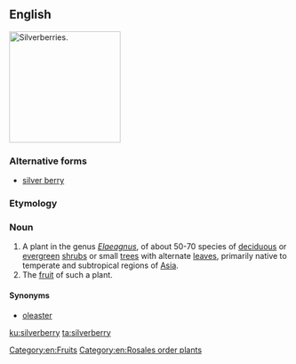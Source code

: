 ==English==
[[Image:Elaeagnus.jpg|thumb|right|200px|Silverberries.]]
{{wikipedia}}
{{wikispecies|Elaeagnus}}

===Alternative forms===
* [[silver berry]]

===Etymology===
{{compound|silver|berry|lang=en}}

===Noun===
{{en-noun|silverberries}}

# A plant in the genus ''[[Elaeagnus]]'', of about 50-70 species of [[deciduous]] or [[evergreen]] [[shrub]]s or small [[tree]]s with alternate [[leaf|leaves]], primarily native to temperate and subtropical regions of [[Asia]].
# The [[fruit]] of such a plant.

====Synonyms====
* {{sense|Elaeagnus}} [[oleaster]]

[[Category:en:Fruits]]
[[Category:en:Rosales order plants]]

[[ku:silverberry]]
[[ta:silverberry]]